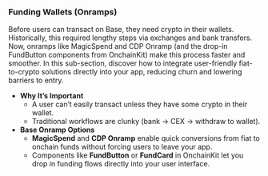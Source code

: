 ### Funding Wallets (Onramps)

Before users can transact on Base, they need crypto in their wallets. Historically, this required lengthy steps via exchanges and bank transfers. Now, onramps like MagicSpend and CDP Onramp (and the drop-in FundButton components from OnchainKit) make this process faster and smoother. In this sub-section, discover how to integrate user-friendly fiat-to-crypto solutions directly into your app, reducing churn and lowering barriers to entry.

- **Why It’s Important**
  - A user can’t easily transact unless they have some crypto in their wallet.
  - Traditional workflows are clunky (bank → CEX → withdraw to wallet).
- **Base Onramp Options**
  - **MagicSpend** and **CDP Onramp** enable quick conversions from fiat to onchain funds without forcing users to leave your app.
  - Components like **FundButton** or **FundCard** in OnchainKit let you drop in funding flows directly into your user interface.
